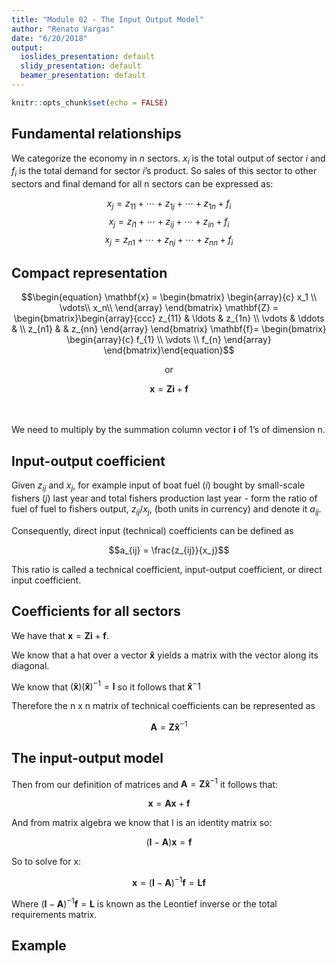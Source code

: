 ```yaml
---
title: "Module 02 - The Input Output Model"
author: "Renato Vargas"
date: "6/20/2018"
output:
  ioslides_presentation: default
  slidy_presentation: default
  beamer_presentation: default
---
```


```r
knitr::opts_chunk$set(echo = FALSE)
```

## Fundamental relationships

We categorize the economy in _n_ sectors. $x_i$ is the total output of sector $i$ and $f_i$ is the total demand for sector $i$'s product. So sales of this sector to other sectors and final demand for all n sectors can be expressed as:

$$
\begin{equation}
x_j=z_{11}+\cdots+z_{1j}+\cdots+z_{1n}+f_i
\end{equation}
$$
$$
\begin{equation}
x_j=z_{i1}+\cdots+z_{ij}+\cdots+z_{in}+f_i
\end{equation}
$$
$$
\begin{equation}
x_j=z_{n1}+\cdots+z_{nj}+\cdots+z_{nn}+f_i
\end{equation} 
$$

## Compact representation


$$\begin{equation} \mathbf{x} = \begin{bmatrix} \begin{array}{c} x_1 \\ \vdots\\ x_n\\ \end{array} \end{bmatrix} \mathbf{Z} = \begin{bmatrix}\begin{array}{ccc} z_{11} & \ldots & z_{1n} \\ \vdots &  \ddots &  \\ z_{n1} &  & z_{nn} \end{array} \end{bmatrix} \mathbf{f}= \begin{bmatrix} \begin{array}{c} f_{1} \\ \vdots  \\ f_{n} \end{array} \end{bmatrix}\end{equation}$$

<center>
or 

$\mathbf{x} = \mathbf{Zi} + \mathbf{f}$
</center>
<br>
<br>
We need to multiply by the summation column vector $\mathbf{i}$ of 1's of dimension n.

## Input-output coefficient

Given $z_{ij}$ and $x_j$, for example input of boat fuel ($i$) bought by small-scale fishers ($j$) last year and total fishers production last year -  form the ratio of fuel of fuel to fishers output, $z_{ij}/x_{j}$, (both units in currency) and denote it $a_{ij}$.

Consequently, direct input (technical) coefficients can be defined as 

$$a_{ij} = \frac{z_{ij}}{x_j}$$

This ratio is called a technical coefficient, input-output coefficient, or direct input coefficient.

## Coefficients for all sectors

We have that $\mathbf{x} = \mathbf{Zi} + \mathbf{f}$.

We know that a hat over a vector $\mathbf{\hat{x}}$ yields a matrix with the vector along its diagonal.

We know that $(\mathbf{\hat{x}})(\mathbf{\hat{x}})^{-1} = \mathbf{I}$ so it follows that $\mathbf{\hat{x}}^-1$

Therefore the n x n matrix of technical coefficients can be represented as

$$\mathbf{A} = \mathbf{Z}\mathbf{\hat{x}}^{-1}$$

## The input-output model

Then from our definition of matrices and $\mathbf{A} = \mathbf{Z}\mathbf{\hat{x}}^{-1}$ it follows that:

$$\mathbf{x}=\mathbf{Ax} + \mathbf{f}$$

And from matrix algebra we know that I is an identity matrix so:

$$(\mathbf{I} - \mathbf{A})\mathbf{x} = \mathbf{f}$$

So to solve for x:

$$\mathbf{x}=(\mathbf{I}-\mathbf{A})^{-1} \mathbf{f} = \mathbf{L}\mathbf{f}$$

Where $(\mathbf{I}-\mathbf{A})^{-1} \mathbf{f} = \mathbf{L}$ is known as the Leontief inverse or the total requirements matrix.

## Example

```r
```

